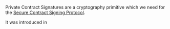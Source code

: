 Private Contract Signatures are a cryptography primitive which we need for the [[Secure Contract Signing Protocol]].

It was introduced in